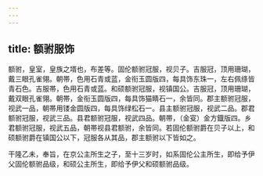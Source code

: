 ```yaml
---
---
---
```

title: 额驸服饰
---



额驸，皇室，皇族之壻也，布差等。固伦额驸冠服，视贝子。吉服冠，顶用珊瑚，戴三眼孔雀翎。朝帯，色用石青或蓝，金衔玉圆版四，每具饰东珠一，左右佩绦皆青石色。吉服帯，色用石青或蓝。和硕额驸冠服，视镇国公。吉服冠，顶用珊瑚，戴双眼孔雀翎。朝帯，金衔玉圆版四，每具饰猫睛石一，余皆同。郡主额驸冠服，视武一品，朝帯用镂金圆版四，每具饰绿松石一。县主额驸冠服，视武二品。郡君额驸冠服，视武三品。县君额驸冠服，视武四品。朝帯，（金叜）金方鐡版四。乡君额驸冠服，视武五品，朝帯视县君额驸，余皆同。若固伦额驸爵在贝子以上，和硕额驸爵在镇国公以下，冠服各从其品，郡主额驸以下皆如之。

干隆乙未，奉旨，在京公主所生之子，至十三岁时，如系固伦公主所生，即给予伊父固伦额驸品级，和硕公主所生，即给予伊父和硕额驸品级。